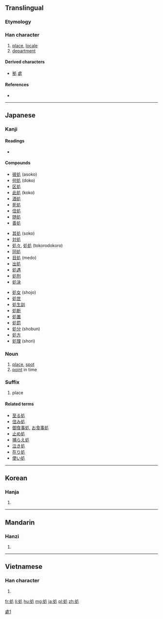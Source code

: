 {{also|處}}
==Translingual==
{{ja-forms|処|[[处]]|[[處]]}}

===Etymology===
{{Han compound|夂|几|t2=table|ls=ic}}

===Han character===
{{Han char|rn=16|rad=几|as=03|sn=5|four=|canj=HEHN|ids=⿺夂几}}

# [[place]], [[locale]]
# [[department]]

====Derived characters====
* [[拠]] [[處]]

====References====
* {{Han ref|kx=0134.050|dkj=01745|dj=0299.150|hdz=10276.130|uh=51E6|ud=20966}}

----

==Japanese==

===Kanji===
{{ja-kanji|grade=6|rs=几03|style=s|kyu=處}}

====Readings====
* {{ja-readings
| goon=<!--
-->[[しょ]] ([[sho]])
| kanon=<!--
-->[[しょ]] ([[sho]])
| kun=<!--
-->[[おる]] ([[処る]], ''[[oru]]''), <!--
-->[[か]] / [[が]] (''[[ka]]'', ''[[ga]]''), suffix indicating a place, <!--
-->[[く]] (''[[ku]]''), suffix indicating a place, <!--
-->[[こ]] (''[[ko]]''), suffix indicating a place, <!--
-->[[と]] / [[ど]] (''[[to]]'', ''[[do]]''), suffix indicating a place, <!--
-->[[ところ]] (''[[tokoro]]''), <!--
-->[[とこ]] (''[[toko]]''), <!--
-->[[しょす]] ([[処す]], ''[[shosu]]''), equivalent to しょする, <!--
-->[[しょする]] ([[処する]], ''[[shosuru]]''), "to [[deal with]]", "to [[sentence]] (for a crime)"
}}

====Compounds====
{{top3}}
* [[彼処]] (asoko)
* [[何処]] (doko)
* [[区処]]
* [[此処]] (koko)
* [[酒処]]
* [[死処]]
* [[住処]]
* [[随処]]
* [[善処]]
{{mid3}}
* [[其処]] (soko)
* [[対処]]
* [[処々]], [[処処]] (tokorodokoro)
* [[同処]]
* [[目処]] (medo)
* [[出処]]
* [[処遇]]
* [[処刑]]
* [[処決]]
{{mid3}}
* [[処女]] (shojo)
* [[処世]]
* [[処生訓]]
* [[処断]]
* [[処置]]
* [[処罰]]
* [[処分]] (shobun)
* [[処方]]
* [[処理]] (shori)
{{bottom}}

===Noun===
{{ja-noun|ところ|kyu=處}}

# [[place]], [[spot]]
# [[point]] in time

===Suffix===
{{ja-noun|どころ|kyu=處}}

# place

====Related terms====
* [[至る処]]
* [[住み処]]
* [[御食事処]], [[お食事処]]
* [[止め処]]
* [[捕らえ処]]
* [[泣き処]]
* [[在り処]]
* [[使い処]]

----

==Korean==

===Hanja===
{{ko-hanja|hangeul=처|rv=cheo|mr=ch'ŏ}}

# {{defn|lang=ko|sort=几03}}

----

==Mandarin==

===Hanzi===
{{cmn-hanzi|pin=[[chǔ]] ([[chu3]])|wg=ch'u<sup>3</sup>}}

# {{defn|lang=cmn|sort=几03}}

----

==Vietnamese==

===Han character===
{{vi-hantu|[[xứ]], [[xử]]|rs=几03}}

# {{defn|lang=vi}}

[[Category:CJKV characters simplified differently in Japan and China|處1]]

[[fr:処]]
[[li:処]]
[[hu:処]]
[[mg:処]]
[[ja:処]]
[[pl:処]]
[[zh:処]]